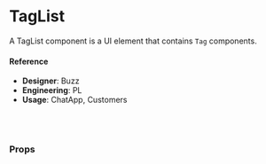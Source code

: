 
<Meta title="Components/Badges/TagList" component={TagList} />

# TagList

A TagList component is a UI element that contains `Tag` components.

<Canvas>
  <Story name="default">
    <TagListExample
      clearAll={boolean('clearAll', true)}
      showAll={boolean('showAll', true)}
      isRemovable={boolean('isRemovable', true)}
      overflowFade={boolean('overflowFade', false)}
      size={select('Size', { md: 'md', sm: 'sm' }, 'sm')}
      limit={number('limit', 0)}
    />
  </Story>
</Canvas>

<Canvas>
  <Story name="selecting">
    <SelectingTags />
  </Story>
</Canvas>

#### Reference

- **Designer**: Buzz
- **Engineering**: PL
- **Usage**: ChatApp, Customers

<br />
<br />

### Props

<ArgsTable of={TagList} />
